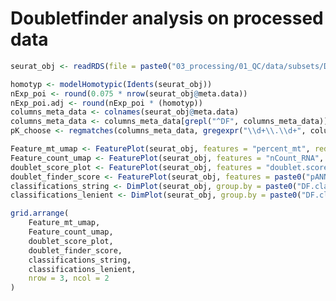

# Doubletfinder analysis on processed data
```R
seurat_obj <- readRDS(file = paste0("03_processing/01_QC/data/subsets/Doublet_finder/", sample, ".rds"))

homotyp <- modelHomotypic(Idents(seurat_obj))
nExp_poi <- round(0.075 * nrow(seurat_obj@meta.data))
nExp_poi.adj <- round(nExp_poi * (homotyp))
columns_meta_data <- colnames(seurat_obj@meta.data)
columns_meta_data <- columns_meta_data[grepl("^DF", columns_meta_data)][1]
pK_choose <- regmatches(columns_meta_data, gregexpr("\\d+\\.\\d+", columns_meta_data))[[1]][2]
```



```R
Feature_mt_umap <- FeaturePlot(seurat_obj, features = "percent_mt", reduction = "umap.unintegrated", pt.size = 0.1) & NoAxes()
Feature_count_umap <- FeaturePlot(seurat_obj, features = "nCount_RNA", reduction = "umap.unintegrated", pt.size = 0.1) & NoAxes()
doublet_score_plot <- FeaturePlot(seurat_obj, features = "doublet.score", pt.size = 0.1) & NoAxes() & labs(title = "Scrublet scores")
doublet_finder_score <- FeaturePlot(seurat_obj, features = paste0("pANN_0.25_", pK_choose, "_", nExp_poi.adj), pt.size = 0.1) & NoAxes() & labs(title = "Doublet finder score")
classifications_string <- DimPlot(seurat_obj, group.by = paste0("DF.classifications_0.25_", pK_choose, "_", nExp_poi), pt.size = 0.1) & NoAxes() & labs(title = "Doublet finder classification naive")
classifications_lenient <- DimPlot(seurat_obj, group.by = paste0("DF.classifications_0.25_", pK_choose, "_", nExp_poi.adj), pt.size = 0.1) & NoAxes() & labs(title = "Doublet finder classification adjusted")
```

```R
grid.arrange(
    Feature_mt_umap,
    Feature_count_umap,
    doublet_score_plot,
    doublet_finder_score,
    classifications_string,
    classifications_lenient,
    nrow = 3, ncol = 2
)
```
